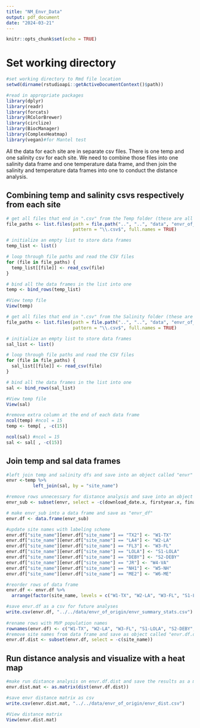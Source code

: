 ```yaml
---
title: "NM_Envr_Data"
output: pdf_document
date: "2024-03-21"
---
```


```r
knitr::opts_chunk$set(echo = TRUE)
```

# Set working directory
```r
#set working directory to Rmd file location
setwd(dirname(rstudioapi::getActiveDocumentContext()$path))

```


```r
#read in appropriate packages
library(dplyr)
library(readr)
library(forcats)
library(RColorBrewer)
library(circlize)
library(BiocManager)
library(ComplexHeatmap)
library(vegan)#for Mantel test
```

All the data for each site are in separate csv files. There is one temp and one salinity csv for each site. We need to combine those files into one salinity data frame and one temperature data frame, and then join the salinity and temperature data frames into one to conduct the distance analysis.

## Combining temp and salinity csvs respectively from each site
```r

# get all files that end in ".csv" from the Temp folder (these are all our temperature files)
file_paths <- list.files(path = file.path("..", "..", "data", "envr_of_origin", "Temp"), 
                         pattern = "\\.csv$", full.names = TRUE)

# initialize an empty list to store data frames
temp_list <- list()

# loop through file paths and read the CSV files
for (file in file_paths) {
  temp_list[[file]] <- read_csv(file)
}

# bind all the data frames in the list into one
temp <- bind_rows(temp_list)

#View temp file
View(temp)

# get all files that end in ".csv" from the Salinity folder (these are all our salinity files)
file_paths <- list.files(path = file.path("..", "..", "data", "envr_of_origin", "Salinity"), 
                         pattern = "\\.csv$", full.names = TRUE)

# initialize an empty list to store data frames
sal_list <- list()

# loop through file paths and read the CSV files
for (file in file_paths) {
  sal_list[[file]] <- read_csv(file)
}

# bind all the data frames in the list into one
sal <- bind_rows(sal_list)

#View temp file
View(sal)

#remove extra column at the end of each data frame
ncol(temp) #ncol = 15
temp <- temp[ , -c(15)]

ncol(sal) #ncol = 15
sal <- sal[ , -c(15)]
```

## Join temp and sal data frames
```r
#left join temp and salinity dfs and save into an object called "envr"
envr <-temp %>%
          left_join(sal, by = "site_name")

#remove rows unnecessary for distance analysis and save into an object called "envr_sub"
envr_sub <- subset(envr, select = -c(download_date.x, firstyear.x, finalyear.x, source_description.x, lat.x, lon.x, Temperature_n, Temperature_years, collection_type.x, download_date.y, source_description.y, lat.y, lon.y, firstyear.y, finalyear.y, Salinity_n, Salinity_years, collection_type.y, Mean_Annual_Temperature_C, Temperature_st_dev, Mean_Annual_Salinity_ppt, Salinity_st_dev))

# make envr_sub into a data frame and save as "envr_df"
envr.df <- data.frame(envr_sub)

#update site names with labeling scheme
envr.df["site_name"][envr.df["site_name"] == "TX2"] <- "W1-TX"
envr.df["site_name"][envr.df["site_name"] == "LA4"] <- "W2-LA"
envr.df["site_name"][envr.df["site_name"] == "FL3"] <- "W3-FL"
envr.df["site_name"][envr.df["site_name"] == "LOLA"] <- "S1-LOLA"
envr.df["site_name"][envr.df["site_name"] == "DEBY"] <- "S2-DEBY"
envr.df["site_name"][envr.df["site_name"] == "JR"] <- "W4-VA"
envr.df["site_name"][envr.df["site_name"] == "NH1"] <- "W5-NH"
envr.df["site_name"][envr.df["site_name"] == "ME2"] <- "W6-ME"

#reorder rows of data frame
envr.df <- envr.df %>% 
  arrange(factor(site_name, levels = c("W1-TX", "W2-LA", "W3-FL", "S1-LOLA", "S2-DEBY", "W4-VA", "W5-NH", "W6-ME")))

#save envr.df as a csv for future analyses
write.csv(envr.df, "../../data/envr_of_origin/envr_summary_stats.csv")
          
#rename rows with MVP population names
rownames(envr.df) <- c("W1-TX", "W2-LA", "W3-FL", "S1-LOLA", "S2-DEBY", "W4-VA", "W5-NH", "W6-ME")
#remove site names from data frame and save as object called "envr.df.dist"
envr.df.dist <- subset(envr.df, select = -c(site_name))
```

## Run distance analysis and visualize with a heat map
```r
#make run distance analysis on envr.df.dist and save the results as a matrix named "envr.dist.mat"
envr.dist.mat <- as.matrix(dist(envr.df.dist))

#save envr distance matrix as csv
write.csv(envr.dist.mat, "../../data/envr_of_origin/envr_dist.csv")

#View distance matrix
View(envr.dist.mat)
```
